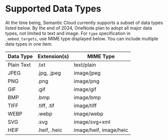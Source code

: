 # Supported Data Types

At the time being, Semantic Cloud currently supports a subset of data types listed below. By the end of 2024, OneNode plan to adopt all major data types, not limited to text and image.
For `type` specification in `_embed_targets`, use MIME type displayed below. You can include multiple data types in one item.

| Data Type  | Extension(s) | MIME Type              |
| ---------- | ------------ | ---------------------- |
| Plain Text | .txt         | text/plain             |
| JPEG       | .jpg, .jpeg  | image/jpeg             |
| PNG        | .png         | image/png              |
| GIF        | .gif         | image/gif              |
| BMP        | .bmp         | image/bmp              |
| TIFF       | .tiff, .tif  | image/tiff             |
| WEBP       | .webp        | image/webp             |
| SVG        | .svg         | image/svg+xml          |
| HEIF       | .heif, .heic | image/heif, image/heic |
